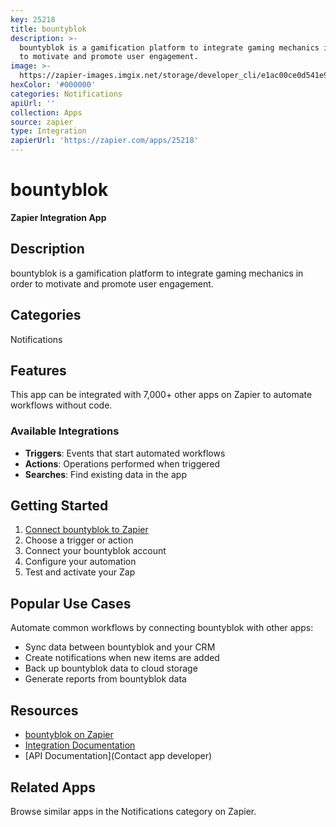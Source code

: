 ```yaml
---
key: 25218
title: bountyblok
description: >-
  bountyblok is a gamification platform to integrate gaming mechanics in order
  to motivate and promote user engagement.
image: >-
  https://zapier-images.imgix.net/storage/developer_cli/e1ac00ce0d541e9021dcae2db177d536.png?auto=format%2Ccompress&ixlib=python-3.0.0&q=50
hexColor: '#000000'
categories: Notifications
apiUrl: ''
collection: Apps
source: zapier
type: Integration
zapierUrl: 'https://zapier.com/apps/25218'
---
```

# bountyblok

**Zapier Integration App**

## Description

bountyblok is a gamification platform to integrate gaming mechanics in order to motivate and promote user engagement.

## Categories

Notifications

## Features

This app can be integrated with 7,000+ other apps on Zapier to automate workflows without code.

### Available Integrations

- **Triggers**: Events that start automated workflows
- **Actions**: Operations performed when triggered
- **Searches**: Find existing data in the app

## Getting Started

1. [Connect bountyblok to Zapier](https://zapier.com/apps/25218)
2. Choose a trigger or action
3. Connect your bountyblok account
4. Configure your automation
5. Test and activate your Zap

## Popular Use Cases

Automate common workflows by connecting bountyblok with other apps:

- Sync data between bountyblok and your CRM
- Create notifications when new items are added
- Back up bountyblok data to cloud storage
- Generate reports from bountyblok data

## Resources

- [bountyblok on Zapier](https://zapier.com/apps/25218)
- [Integration Documentation](https://zapier.com/apps/25218/integrations)
- [API Documentation](Contact app developer)

## Related Apps

Browse similar apps in the Notifications category on Zapier.
